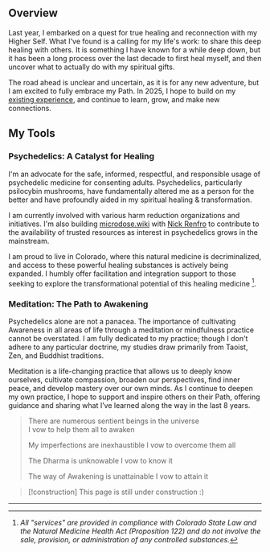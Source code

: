 <Heading level="h1" text="Spiritual Healing & Transformational Wellness" />

## Overview

Last year, I embarked on a quest for true healing and reconnection with my Higher Self. What I've found is a calling for my life's work: <span className="bold-underline">to share this deep healing with others</span>. It is something I have known for a while deep down, but it has been a long process over the last decade to first heal myself, and then uncover what to actually do with my spiritual gifts.

The road ahead is unclear and uncertain, as it is for any new adventure, but I am excited to fully embrace my Path. In 2025, I hope to build on my [existing experience](/work/management), and continue to learn, grow, and make new connections.

## My Tools

### Psychedelics: A Catalyst for Healing

I'm an advocate for the safe, informed, respectful, and responsible usage of psychedelic medicine for consenting adults. Psychedelics, particularly psilocybin mushrooms, have fundamentally altered me as a person for the better and have profoundly aided in my spiritual healing & transformation.

I am currently involved with various harm reduction organizations and initiatives. I'm also building [microdose.wiki](https://microdose.wiki) with [Nick Renfro](https://www.linkedin.com/in/nickatparagon) to contribute to the availability of trusted resources as interest in psychedelics grows in the mainstream.

I am proud to live in Colorado, where this natural medicine is decriminalized, and access to these powerful healing substances is actively being expanded. I humbly offer facilitation and integration support to those seeking to explore the transformational potential of this healing medicine [^1].

<Testimonial quote="My journey with D brought new meaning to the terms “thinking” and “feeling”. As a think first, feel later type of person, the journey helped me deepen my perspective and understanding of self. D created the set and setting with care and intention, allowing me to pull back the curtain on myself and gain an intuition that is easy to pass by in everyday life. She was a thoughtful steward of the experience, helping me navigate complex feelings and encouraging me to go deeper. Since the journey, I feel more grounded and less restless, often reflecting on the wisdom I gained." author="T.R." />

### Meditation: The Path to Awakening

Psychedelics alone are not a panacea. The importance of cultivating Awareness in all areas of life through a meditation or mindfulness practice cannot be overstated. I am fully dedicated to my practice; though I don't adhere to any particular doctrine, my studies draw primarily from Taoist, Zen, and Buddhist traditions.

Meditation is a life-changing practice that allows us to deeply know ourselves, cultivate compassion, broaden our perspectives, find inner peace, and develop mastery over our own minds. As I continue to deepen my own practice, I hope to support and inspire others on their Path, offering guidance and sharing what I’ve learned along the way in the last 8 years.

> There are numerous sentient beings in the universe  
> I vow to help them all to awaken
>
> My imperfections are inexhaustible
> I vow to overcome them all
>
> The Dharma is unknowable
> I vow to know it
>
> The way of Awakening is unattainable
> I vow to attain it

> [!construction] This page is still under construction :)

---

[^1]:
    <span className="no-style text-base text-gray-700 dark:text-gray-400">_All "services" are provided in compliance with Colorado State Law and the Natural Medicine Health Act (Proposition 122) and do not involve the sale, provision, or administration of any controlled substances._</span>
